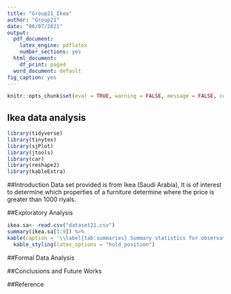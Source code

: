 ---
title: "Group21_Ikea"
author: "Group21"
date: "06/07/2021"
output:
  pdf_document:
    latex_engine: pdflatex
    number_sections: yes
  html_document:
    df_print: paged
  word_document: default
fig_caption: yes
---

```{r setup, include=FALSE}
knitr::opts_chunk$set(eval = TRUE, warning = FALSE, message = FALSE, comment = NA)
```

## Ikea data analysis


```{r library}
library(tidyverse)
library(tinytex)
library(sjPlot)
library(jtools)
library(car)
library(reshape2)
library(kableExtra)

```
##Introduction
Data set provided is from Ikea (Saudi Arabia), It is of interest to determine which properties of a furniture determine where the price is greater than 1000 riyals.

##Exploratory Analysis

```{r exploratory}
ikea.sa<- read.csv("dataset21.csv")
summary(ikea.sa[3:9]) %>%
kable(caption = '\\label{tab:summaries} Summary statistics for observations with chosen variables.') %>%
  kable_styling(latex_options = "hold_position")
```

##Formal Data Analysis



##Conclusions and Future Works

##Reference

